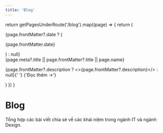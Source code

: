 ```yaml
---
title: 'Blog'
---
```



  return getPagesUnderRoute('/blog').map((page) => {
    return (
      <article key={page.route} className="flex flex-col gap-1 md:flex-row md:gap-9">
        {page.frontMatter?.date ? (
          <p className="shrink-0 md:w-28">{page.frontMatter.date}</p>
        ) : null}
        <div className="flex flex-col gap-5">
          <div className="flex flex-col gap-1">
            <Link href={page.route} className="!no-underline">
              {page.meta?.title || page.frontMatter?.title || page.name}
            </Link>
            <p>
              {page.frontMatter?.description ? <>{page.frontMatter?.description}</> : null}{' '}
              <Link
                href={page.route}
                className="text-primary-500 dark:text-primary-600 !no-underline"
              >
                {'Đọc thêm →'}
              </Link>
            </p>
          </div>
        </div>
      </article>
    )
  })
}

<div className="py-10">
  <div className="content-container">
    <h1 className="mt-10 mb-4 text-3xl font-extrabold tracking-tight leading-tight md:text-4xl text-center">
      Blog
    </h1>
    <p className="mb-16 text-lg font-normal lg:text-xl lg:mb-16 dark:text-neutral-300 text-center">
      Tổng hợp các bài viết chia sẻ về các khái niệm trong ngành IT và ngành Design.
    </p>
    <BlogIndex />
  </div>
</div>
